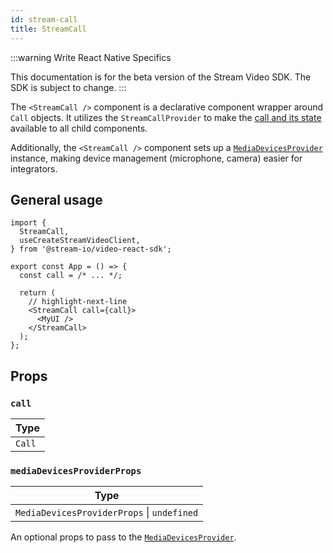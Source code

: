 ```yaml
---
id: stream-call
title: StreamCall
---
```


:::warning
Write React Native Specifics

This documentation is for the beta version of the Stream Video SDK.
The SDK is subject to change.
:::

The `<StreamCall />` component is a declarative component wrapper around `Call` objects. It utilizes the `StreamCallProvider` to make the [call and its state](../../../guides/call-and-participant-state) available to all child components.

Additionally, the `<StreamCall />` component sets up a [`MediaDevicesProvider`](../../../guides/camera-and-microphone) instance, making device management (microphone, camera) easier for integrators.

## General usage

```tsx
import {
  StreamCall,
  useCreateStreamVideoClient,
} from '@stream-io/video-react-sdk';

export const App = () => {
  const call = /* ... */;

  return (
    // highlight-next-line
    <StreamCall call={call}>
      <MyUI />
    </StreamCall>
  );
};
```

## Props

### `call`

| Type   |
| ------ |
| `Call` |

### `mediaDevicesProviderProps`

| Type                                       |
| ------------------------------------------ |
| `MediaDevicesProviderProps` \| `undefined` |

An optional props to pass to the [`MediaDevicesProvider`](../../../guides/camera-and-microphone).
